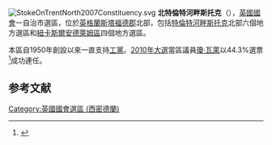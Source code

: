 [[File:StokeOnTrentNorth2007Constituency.svg|right]]
'''北特倫特河畔斯托克'''（{{lang-en|Stoke-on-Trent North}}），[[英國|英國]][[英國國會|國會]]一自治市選區，位於[[英格蘭|英格蘭]][[斯塔福德郡|斯塔福德郡]]北部，包括[[特倫特河畔斯托克|特倫特河畔斯托克]]北部六個地方選區和[[紐卡斯爾安德萊姆區|紐卡斯爾安德萊姆區]]四個地方選區。

本區自1950年創設以來一直支持[[工黨_(英國)|工黨]]。[[2010年英國大選|2010年大選]]當區議員[[瓊·瓦萊|瓊·瓦萊]]以44.3%選票<ref name="2010election">{{cite news
|publisher=[[英國廣播公司|英國廣播公司]]
|date=2010年5月7日
|title=Election 2010/Constituency/Stoke-on-Trent North
|url=http://news.bbc.co.uk/2/shared/election2010/results/constituency/e48.stm
|accessdate=2010年10月23日
|archive-date=2011年4月3日
|archive-url=https://web.archive.org/web/20110403085523/http://news.bbc.co.uk/2/shared/election2010/results/constituency/e48.stm
|dead-url=no
}}</ref>成功連任。

==参考文献==
<div class="references-small">
<references></references>
</div>

{{DEFAULTSORT:Stoke-On-Trent North (UK Parliament constituency)}}
[[Category:英國國會選區_(西密德蘭)|Category:英國國會選區 (西密德蘭)]]